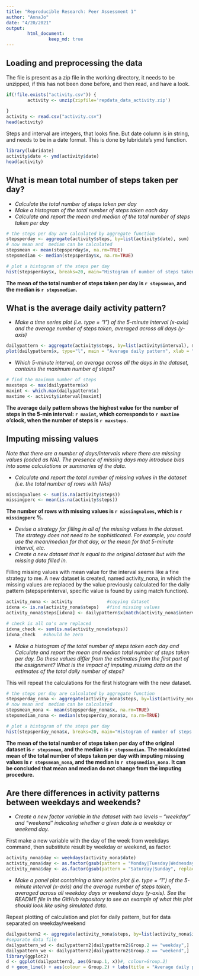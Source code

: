 ```yaml
---
title: "Reproducible Research: Peer Assessment 1"
author: "AnnaJo"
date: "4/20/2021"
output: 
        html_document:
                keep_md: true
---
```



## Loading and preprocessing the data
The file is present as a zip file in the working directory, it needs to be unzipped, if this has not been done before, and then read, and have a look.

```r
if(!file.exists("activity.csv")) {
        activity <- unzip(zipfile='repdata_data_activity.zip')
        
}
activity <- read.csv("activity.csv")
head(activity)
```
Steps and interval are integers, that looks fine. But date column is in string, and needs to be in a date format. This is done by lubridate's ymd function.

```r
library(lubridate)
activity$date <- ymd(activity$date)
head(activity)
```


## What is mean total number of steps taken per day?
* *Calculate the total number of steps taken per day*
* *Make a histogram of the total number of steps taken each day*
* *Calculate and report the mean and median of the total number of steps taken per day*
```r
# the steps per day are calculated by aggregate function
stepsperday <- aggregate(activity$steps, by=list(activity$date), sum)
# now mean and  median can be calculated
stepsmean <- mean(stepsperday$x, na.rm=TRUE)
stepsmedian <- median(stepsperday$x, na.rm=TRUE)

# plot a histogram of the steps per day
hist(stepsperday$x, breaks=20, main="Histogram of number of steps taken per day", xlab = 'number of steps per day')
```

**The mean of the total number of steps taken per day is `r stepsmean`, and the median is `r stepsmedian`.**

## What is the average daily activity pattern?
* *Make a time series plot (i.e. type = "l") of the 5-minute interval (x-axis) and the average number of steps taken, averaged across all days (y-axis)*

```r
dailypattern <- aggregate(activity$steps, by=list(activity$interval), mean, na.rm=TRUE)
plot(dailypattern$x, type="l", main = "Average daily pattern", xlab = "5-minutes interval (0.00 - 24.00)", ylab = "steps per interval")
```

* *Which 5-minute interval, on average across all the days in the dataset, contains the maximum number of steps?*

```r
# find the maximum number of steps
maxsteps <- max(dailypattern$x)
maxint <- which.max(dailypattern$x)
maxtime <- activity$interval[maxint]
```

**The average daily pattern shows the highest value for the number of steps in the 5-min interval: `r maxint`, which corresponds to `r maxtime` o'clock, when the number of steps is `r maxsteps`.**

## Imputing missing values
*Note that there are a number of days/intervals where there are missing values (coded as NA). The presence of missing days may introduce bias into some calculations or summaries of the data.*

* *Calculate and report the total number of missing values in the dataset (i.e. the total number of rows with NAs)*

```r
missingvalues <- sum(is.na(activity$steps))
missingperc <- mean(is.na(activity$steps))
```

**The number of rows with missing values is `r missingvalues`, which is `r missingperc` %.**

* *Devise a strategy for filling in all of the missing values in the dataset. The strategy does not need to be sophisticated. For example, you could use the mean/median for that day, or the mean for that 5-minute interval, etc*.
* *Create a new dataset that is equal to the original dataset but with the missing data filled in.*

Filling missing values with mean value for the interval seems like a fine strategy to me. A new dataset is created, named activity_nona, in which the missing values are replaced by the value previously calculated for the daily pattern (stepsperinterval, specific value is found by using match function).

```r
activity_nona <- activity             #copying dataset
idxna <- is.na(activity_nona$steps)   #find missing values
activity_nona$steps[idxna] <- dailypattern$x[match(activity_nona$interval[idxna], dailypattern$Group.1)]            #replace missing values with average in the daily pattern

# check is all na's are replaced
idxna_check <- sum(is.na(activity_nona$steps))
idxna_check   #should be zero
```

* *Make a histogram of the total number of steps taken each day and Calculate and report the mean and median total number of steps taken per day. Do these values differ from the estimates from the first part of the assignment? What is the impact of imputing missing data on the estimates of the total daily number of steps?*

This will repeat the calculations for the first histogram with the new dataset.

```r
# the steps per day are calculated by aggregate function
stepsperday_nona <- aggregate(activity_nona$steps, by=list(activity_nona$date), sum)
# now mean and  median can be calculated
stepsmean_nona <- mean(stepsperday_nona$x, na.rm=TRUE)
stepsmedian_nona <- median(stepsperday_nona$x, na.rm=TRUE)

# plot a histogram of the steps per day
hist(stepsperday_nona$x, breaks=20, main="Histogram of number of steps taken per day, missing values imputed", xlab = 'number of steps per day')
```

**The mean of the total number of steps taken per day of the original dataset is `r stepsmean`, and the median is `r stepsmedian`.**
**The recalculated mean of the total number of steps taken per day with imputing missing values is `r stepsmean_nona`, and the median is `r stepsmedian_nona`.**
**It can be concluded that mean and median do not change from the imputing procedure.**

## Are there differences in activity patterns between weekdays and weekends?
* *Create a new factor variable in the dataset with two levels – “weekday” and “weekend” indicating whether a given date is a weekday or weekend day.*

First make a new variable with the day of the week from weekdays command, then substitute result by weekday or weekend, as factor.

```r
activity_nona$day <- weekdays(activity_nona$date)
activity_nona$day <- as.factor(gsub(pattern = "Monday|Tuesday|Wednesday|Thursday|Friday", replacement = "weekday", x = activity_nona$day))
activity_nona$day <- as.factor(gsub(pattern = "Saturday|Sunday", replacement = "weekend", x = activity_nona$day))
```

* *Make a panel plot containing a time series plot (i.e. type = "l") of the 5-minute interval (x-axis) and the average number of steps taken, averaged across all weekday days or weekend days (y-axis). See the README file in the GitHub repository to see an example of what this plot should look like using simulated data.*

Repeat plotting of calculation and plot for daily pattern, but for data separated on weekday/weekend
```r
dailypattern2 <- aggregate(activity_nona$steps, by=list(activity_nona$interval, activity_nona$day), mean)
#separate data file
dailypattern_wd <- dailypattern2[dailypattern2$Group.2 == "weekday",]
dailypattern_we <- dailypattern2[dailypattern2$Group.2 == "weekend",]
library(ggplot2)
d <- ggplot(dailypattern2, aes(Group.1, x))#, colour=Group.2)
d + geom_line() + aes(colour = Group.2) + labs(title = "Average daily pattern, for weekdays and weekend", x = "5-minutes interval (0.00 - 24.00)", y = "steps per interval") + facet_wrap(~`Group.2` , ncol = 1, nrow=2) + theme(legend.position = "none")

```
